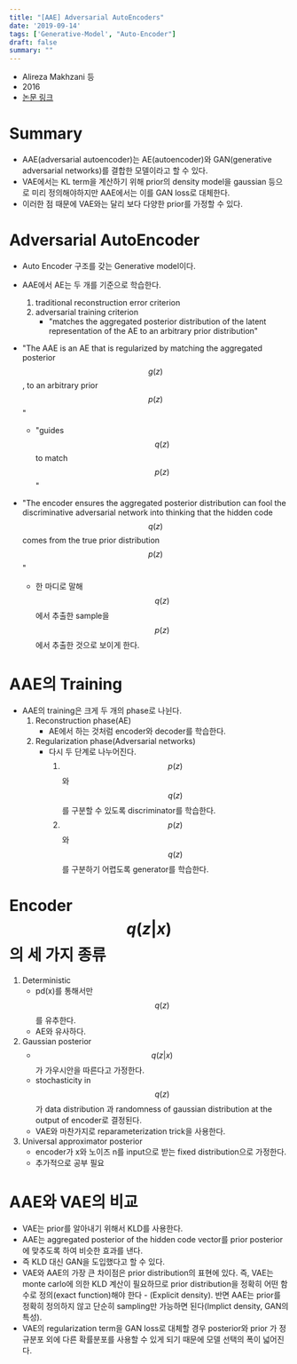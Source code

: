 ```yaml
---
title: "[AAE] Adversarial AutoEncoders"
date: '2019-09-14'
tags: ['Generative-Model', "Auto-Encoder"]
draft: false
summary: ""
---
```


- Alireza Makhzani 등
- 2016
- [논문 링크](<https://arxiv.org/abs/1511.05644>)

# Summary

- AAE(adversarial autoencoder)는 AE(autoencoder)와 GAN(generative adversarial networks)를 결합한 모델이라고 할 수 있다.
- VAE에서는 KL term을 계산하기 위해 prior의 density model을 gaussian 등으로 미리 정의해야하지만 AAE에서는 이를 GAN loss로 대체한다.
- 이러한 점 때문에 VAE와는 달리 보다 다양한 prior를 가정할 수 있다.

# Adversarial AutoEncoder

- Auto Encoder 구조를 갖는 Generative model이다.
- AAE에서 AE는 두 개를 기준으로 학습한다.
    1. traditional reconstruction error criterion
    2. adversarial training criterion
        - "matches the aggregated posterior distribution of the latent representation of the AE to an arbitrary prior distribution"

- "The AAE is an AE that is regularized by matching the aggregated posterior $$g(z)$$, to an arbitrary prior $$p(z)$$"
  - "guides $$q(z)$$ to match $$p(z)$$"
- "The encoder ensures the aggregated posterior distribution can fool the discriminative adversarial network into thinking that the hidden code $$q(z)$$ comes from the true prior distribution $$p(z)$$"
  - 한 마디로 말해 $$q(z)$$에서 추출한 sample을 $$p(z)$$에서 추출한 것으로 보이게 한다.

# AAE의 Training

- AAE의 training은 크게 두 개의 phase로 나뉜다.
    1. Reconstruction phase(AE)
        - AE에서 하는 것처럼 encoder와 decoder를 학습한다.
    2. Regularization phase(Adversarial networks)
        - 다시 두 단계로 나누어진다.
            1. $$p(z)$$와 $$q(z)$$를 구분할 수 있도록 discriminator를 학습한다.
            2. $$p(z)$$와 $$q(z)$$를 구분하기 어렵도록 generator를 학습한다.

# Encoder $$q(z \lvert x)$$의 세 가지 종류

1. Deterministic
    - pd(x)를 통해서만 $$q(z)$$를 유추한다.
    - AE와 유사하다.
2. Gaussian posterior
    - $$q(z \lvert x)$$가 가우시안을 따른다고 가정한다.
    - stochasticity in $$q(z)$$가 data distribution 과 randomness of gaussian distribution at the output of encoder로 결정된다.
    - VAE와 마찬가지로 reparameterization trick을 사용한다.
3. Universal approximator posterior
    - encoder가 x와 노이즈 n를 input으로 받는 fixed distribution으로 가정한다.
    - 추가적으로 공부 필요

# AAE와 VAE의 비교

- VAE는 prior를 알아내기 위해서 KLD를 사용한다.
- AAE는 aggregated posterior of the hidden code vector를 prior posterior에 맞추도록 하여 비슷한 효과를 낸다.
- 즉 KLD 대신 GAN을 도입했다고 할 수 있다.
- VAE와 AAE의 가장 큰 차이점은 prior distribution의 표현에 있다. 즉, VAE는 monte carlo에 의한 KLD 계산이 필요하므로 prior distribution을 정확히 어떤 함수로 정의(exact function)해야 한다 - (Explicit density). 반면 AAE는 prior를 정확히 정의하지 않고 단순히 sampling만 가능하면 된다(Implict density, GAN의 특성).
- VAE의 regularization term을 GAN loss로 대체할 경우 posterior와 prior 가 정규분포 외에 다른 확률분포를 사용할 수 있게 되기 때문에 모델 선택의 폭이 넓어진다.
